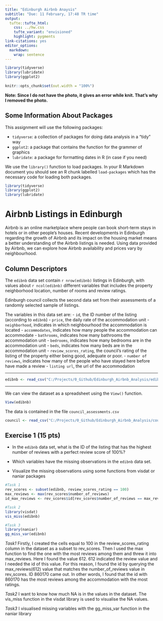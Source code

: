 ```yaml
---
title: "Edinburgh Airbnb Anaysis"
subtitle: "Due: 11 February, 17:48 TR time"
output: 
  tufte::tufte_html:
    css: ../hw.css
    tufte_variant: "envisioned"
    highlight: pygments
link-citations: yes
editor_options: 
  markdown: 
    wrap: sentence
---
```


```r
library(tidyverse)
library(lubridate)
library(ggplot2)
    
knitr::opts_chunk$set(out.width = "100%")
```

**Note: Since I do not have the photo, it gives an error while knit. That's why I removed the photo.**



## Some Information About Packages

This assignment will use the following packages:

-   `tidyverse`: a collection of packages for doing data analysis in a "tidy" way
-   `ggplot2`: a package that contains the function for the grammer of graphics
-   `lubridate`: a package for formatting dates in R (in case if you need)

We use the `library()` function to load packages.
In your R Markdown document you should see an R chunk labelled `load-packages` which has the necessary code for loading both packages.

```r
library(tidyverse)
library(ggplot2)
library(lubridate)
```


# Airbnb Listings in Edinburgh

Airbnb is an online marketplace where people can book short-term stays in hotels or in other people's houses.
Recent developments in Edinburgh regarding the growth of Airbnb and its impact on the housing market means a better understanding of the Airbnb listings is needed.
Using data provided by Airbnb, we can explore how Airbnb availability and prices vary by neighbourhood.

## Column Descriptors

The `edibnb` data set contain `r nrow(edibnb)` listings in Edinburgh, with values about `r ncol(edibnb)` different variables that includes the property neighborhood location, number of rooms and review ratings.

Edinburgh council collects the second data set from their assessments of a randomly selected sample of listings.

The variables in this data set are: 
- `id`, the ID number of the listing (according to `edibnb`) 
- `price`, the daily rate of the accommodation unit
- `neighborhood`, indicates in which neighbourhood the accommodation is located
- `accommodates`, indicates how many people the accommodation can accommodate
- `bathrooms`, indicates how many bathrooms the accommodation unit
- `bedrooms`, indicates how many bedrooms are in the accommodation unit
- `beds`, indicates how many beds are in the accommodation unit
- `review_scores_rating`, the council's rating of the listing of the property either being good, adequate or poor.
- `number of reviews`, indicates how many of the people who have stayed here before have made a review
- `listing url`, the url of the accommodation

------------------------------------------------------------------------

```r
edibnb <- read_csv("C:/Projects/0_Github/Edinburgh_Airbnb_Analysis/edibnb.csv")
```

------------------------------------------------------------------------

We can view the dataset as a spreadsheet using the `View()` function.

```r
View(edibnb)
```

The data is contained in the file `council_assessments.csv`

```r
council <- read_csv("C:/Projects/0_Github/Edinburgh_Airbnb_Analysis/council_assessments.csv")
```

## Exercise 1 (15 pts)

-   In the `edibnb` data set, what is the ID of the listing that has the highest number of reviews with a perfect review score of 100%?

-   Which variables have the missing observations in the `edibnb` data set.

-   Visualize the missing observations using some functions from visdat or naniar packages

```r

#Task 1
rev_scores <- subset(edibnb, review_scores_rating == 100)
max_reviews <- max(rev_scores$number_of_reviews)
id_max_reviews <- rev_scores$id[rev_scores$number_of_reviews == max_reviews]

#Task 2
library(visdat)
vis_miss(edibnb)

#Task 3
library(naniar)
gg_miss_var(edibnb)
```


*Task1*
Firstly, I created the cells equal to 100 in the review_scores_rating column in the dataset as a subset to rev_scores. Then I used the max function to find the one with the most reviews among them and threw it into max_reviews. Here I found the value 612. 612 indicated the review value and I needed the id of this value. For this reason, I found the id by querying the max_reviews(612) value that matches the number_of_reviews value in rev_scores. ID 860170 came out. In other words, I found that the id with 860170 has the most reviews among the accommodation with the most ratings. 

*Task2*
I want to know how much NA is in the values in the dataset. The vis_miss function in the visdat library is used to visualise the NA values. 

*Task3*
I visualised missing variables with the gg_miss_var function in the naniar library

